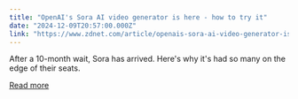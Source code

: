 ```yaml
---
title: "OpenAI's Sora AI video generator is here - how to try it"
date: "2024-12-09T20:57:00.000Z"
link: "https://www.zdnet.com/article/openais-sora-ai-video-generator-is-here-how-to-try-it/"
---
```


After a 10-month wait, Sora has arrived. Here's why it's had so many on the edge of their seats.

[Read more](https://www.zdnet.com/article/openais-sora-ai-video-generator-is-here-how-to-try-it/)
